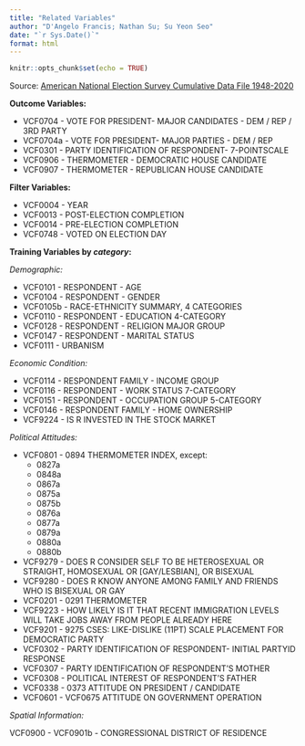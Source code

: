 ```yaml
---
title: "Related Variables"
author: "D'Angelo Francis; Nathan Su; Su Yeon Seo"
date: "`r Sys.Date()`"
format: html
---
```


```r
knitr::opts_chunk$set(echo = TRUE)
```

Source: [American National Election Survey Cumulative Data File 1948-2020](https://electionstudies.org/wp-content/uploads/2022/09/anes_timeseries_cdf_codebook_var_20220916.pdf#page=4.76)

**Outcome Variables:**

- VCF0704 - VOTE FOR PRESIDENT- MAJOR CANDIDATES - DEM / REP / 3RD PARTY
- VCF0704a - VOTE FOR PRESIDENT- MAJOR PARTIES - DEM / REP
- VCF0301 - PARTY IDENTIFICATION OF RESPONDENT- 7-POINTSCALE
- VCF0906 - THERMOMETER - DEMOCRATIC HOUSE CANDIDATE
- VCF0907 - THERMOMETER - REPUBLICAN HOUSE CANDIDATE

**Filter Variables:** 

- VCF0004 - YEAR 
- VCF0013 - POST-ELECTION COMPLETION 
- VCF0014 - PRE-ELECTION COMPLETION 
- VCF0748 - VOTED ON ELECTION DAY

**Training Variables by *category*:** 

*Demographic:*

- VCF0101 - RESPONDENT - AGE
- VCF0104 - RESPONDENT - GENDER
- VCF0105b - RACE-ETHNICITY SUMMARY, 4 CATEGORIES
- VCF0110 - RESPONDENT - EDUCATION 4-CATEGORY
- VCF0128 - RESPONDENT - RELIGION MAJOR GROUP
- VCF0147 - RESPONDENT - MARITAL STATUS
- VCF0111 - URBANISM

*Economic Condition:*

- VCF0114 - RESPONDENT FAMILY - INCOME GROUP
- VCF0116 - RESPONDENT - WORK STATUS 7-CATEGORY
- VCF0151 - RESPONDENT - OCCUPATION GROUP 5-CATEGORY
- VCF0146 - RESPONDENT FAMILY - HOME OWNERSHIP
- VCF9224 - IS R INVESTED IN THE STOCK MARKET

*Political Attitudes:*

- VCF0801 - 0894 THERMOMETER INDEX, except:
  - 0827a 
  - 0848a 
  - 0867a 
  - 0875a 
  - 0875b 
  - 0876a 
  - 0877a 
  - 0879a 
  - 0880a 
  - 0880b

- VCF9279 - DOES R CONSIDER SELF TO BE HETEROSEXUAL OR STRAIGHT, HOMOSEXUAL OR [GAY/LESBIAN], OR BISEXUAL
- VCF9280 - DOES R KNOW ANYONE AMONG FAMILY AND FRIENDS WHO IS BISEXUAL OR GAY
- VCF0201 - 0291 THERMOMETER
- VCF9223 - HOW LIKELY IS IT THAT RECENT IMMIGRATION LEVELS WILL TAKE JOBS AWAY FROM PEOPLE ALREADY HERE
- VCF9201 - 9275 CSES: LIKE-DISLIKE (11PT) SCALE PLACEMENT FOR DEMOCRATIC PARTY
- VCF0302 - PARTY IDENTIFICATION OF RESPONDENT- INITIAL PARTYID RESPONSE
- VCF0307 - PARTY IDENTIFICATION OF RESPONDENT’S MOTHER
- VCF0308 - POLITICAL INTEREST OF RESPONDENT’S FATHER
- VCF0338 - 0373  ATTITUDE ON PRESIDENT / CANDIDATE
- VCF0601 - VCF0675 ATTITUDE ON GOVERNMENT OPERATION

*Spatial Information:*

VCF0900 - VCF0901b - CONGRESSIONAL DISTRICT OF RESIDENCE

